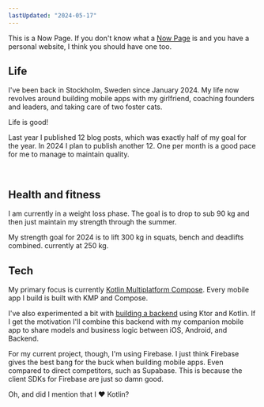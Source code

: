 ```yaml
---
lastUpdated: "2024-05-17"
---
```


This is a Now Page. If you don't know what a [Now Page](https://nownownow.com/about) is and you have a personal website, I think you should have one too.

## Life

I've been back in Stockholm, Sweden since January 2024. My life now revolves around building mobile apps with my girlfriend, <Link href="/nyblom-as-a-service/">coaching founders and leaders</Link>, and taking care of two foster cats.

Life is good!

Last year I published 12 blog posts, which was exactly half of my goal for the year. In 2024 I plan to publish another 12. One per month is a good pace for me to manage to maintain quality.

<PostList />

<br />

## Health and fitness

I am currently in a weight loss phase. The goal is to drop to sub 90 kg and then just maintain my strength through the summer.

My strength goal for 2024 is to lift 300 kg in squats, bench and deadlifts combined. currently at 250 kg.

## Tech

My primary focus is currently [Kotlin Multiplatform Compose](https://www.jetbrains.com/lp/compose-multiplatform/). Every mobile app I build is built with KMP and Compose. 

I've also experimented a bit with [building a backend](https://github.com/Qw4z1/read-tracker) using Ktor and Kotlin. If I get the motivation I'll combine this backend with my companion mobile app to share models and business logic between iOS, Android, and Backend.

For my current project, though, I'm using Firebase. I just think Firebase gives the best bang for the buck when building mobile apps. Even compared to direct competitors, such as Supabase. This is because the client SDKs for Firebase are just so damn good.

Oh, and did I mention that I ❤️ Kotlin?
